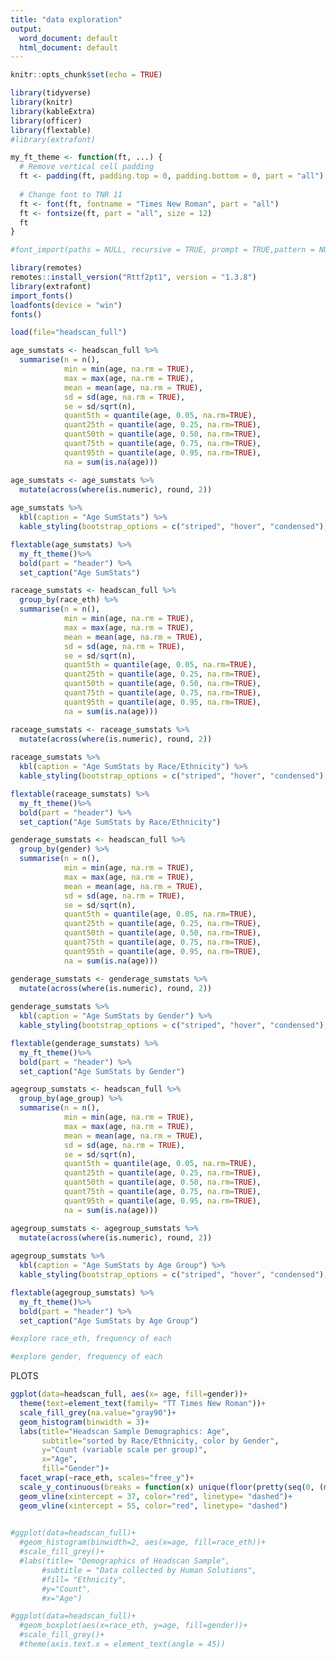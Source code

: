 ```yaml
---
title: "data exploration"
output:
  word_document: default
  html_document: default
---
```


```r
knitr::opts_chunk$set(echo = TRUE)
```
```r
library(tidyverse)
library(knitr)
library(kableExtra)
library(officer)
library(flextable)
#library(extrafont)
```

```r
my_ft_theme <- function(ft, ...) {
  # Remove vertical cell padding
  ft <- padding(ft, padding.top = 0, padding.bottom = 0, part = "all")
  
  # Change font to TNR 11
  ft <- font(ft, fontname = "Times New Roman", part = "all")
  ft <- fontsize(ft, part = "all", size = 12)
  ft
}
```

```r
#font_import(paths = NULL, recursive = TRUE, prompt = TRUE,pattern = NULL)
```

```r
library(remotes)
remotes::install_version("Rttf2pt1", version = "1.3.8")
library(extrafont)
import_fonts()
loadfonts(device = "win")
fonts()
```


```r
load(file="headscan_full")
```



```r
age_sumstats <- headscan_full %>% 
  summarise(n = n(),
            min = min(age, na.rm = TRUE),
            max = max(age, na.rm = TRUE),
            mean = mean(age, na.rm = TRUE),
            sd = sd(age, na.rm = TRUE),
            se = sd/sqrt(n),
            quant5th = quantile(age, 0.05, na.rm=TRUE),
            quant25th = quantile(age, 0.25, na.rm=TRUE),
            quant50th = quantile(age, 0.50, na.rm=TRUE),
            quant75th = quantile(age, 0.75, na.rm=TRUE),
            quant95th = quantile(age, 0.95, na.rm=TRUE),
            na = sum(is.na(age)))

age_sumstats <- age_sumstats %>% 
  mutate(across(where(is.numeric), round, 2))
            
age_sumstats %>% 
  kbl(caption = "Age SumStats") %>% 
  kable_styling(bootstrap_options = c("striped", "hover", "condensed"), full_width = TRUE)

flextable(age_sumstats) %>%
  my_ft_theme()%>% 
  bold(part = "header") %>% 
  set_caption("Age SumStats")
```


```r
raceage_sumstats <- headscan_full %>% 
  group_by(race_eth) %>% 
  summarise(n = n(),
            min = min(age, na.rm = TRUE),
            max = max(age, na.rm = TRUE),
            mean = mean(age, na.rm = TRUE),
            sd = sd(age, na.rm = TRUE),
            se = sd/sqrt(n),
            quant5th = quantile(age, 0.05, na.rm=TRUE),
            quant25th = quantile(age, 0.25, na.rm=TRUE),
            quant50th = quantile(age, 0.50, na.rm=TRUE),
            quant75th = quantile(age, 0.75, na.rm=TRUE),
            quant95th = quantile(age, 0.95, na.rm=TRUE),
            na = sum(is.na(age)))

raceage_sumstats <- raceage_sumstats %>% 
  mutate(across(where(is.numeric), round, 2))
            
raceage_sumstats %>% 
  kbl(caption = "Age SumStats by Race/Ethnicity") %>% 
  kable_styling(bootstrap_options = c("striped", "hover", "condensed"), full_width = TRUE)

flextable(raceage_sumstats) %>%
  my_ft_theme()%>% 
  bold(part = "header") %>% 
  set_caption("Age SumStats by Race/Ethnicity")
```


```r
genderage_sumstats <- headscan_full %>% 
  group_by(gender) %>% 
  summarise(n = n(),
            min = min(age, na.rm = TRUE),
            max = max(age, na.rm = TRUE),
            mean = mean(age, na.rm = TRUE),
            sd = sd(age, na.rm = TRUE),
            se = sd/sqrt(n),
            quant5th = quantile(age, 0.05, na.rm=TRUE),
            quant25th = quantile(age, 0.25, na.rm=TRUE),
            quant50th = quantile(age, 0.50, na.rm=TRUE),
            quant75th = quantile(age, 0.75, na.rm=TRUE),
            quant95th = quantile(age, 0.95, na.rm=TRUE),
            na = sum(is.na(age)))

genderage_sumstats <- genderage_sumstats %>% 
  mutate(across(where(is.numeric), round, 2))
            
genderage_sumstats %>% 
  kbl(caption = "Age SumStats by Gender") %>% 
  kable_styling(bootstrap_options = c("striped", "hover", "condensed"), full_width = TRUE)

flextable(genderage_sumstats) %>%
  my_ft_theme()%>% 
  bold(part = "header") %>% 
  set_caption("Age SumStats by Gender")
```


```r
agegroup_sumstats <- headscan_full %>% 
  group_by(age_group) %>% 
  summarise(n = n(),
            min = min(age, na.rm = TRUE),
            max = max(age, na.rm = TRUE),
            mean = mean(age, na.rm = TRUE),
            sd = sd(age, na.rm = TRUE),
            se = sd/sqrt(n),
            quant5th = quantile(age, 0.05, na.rm=TRUE),
            quant25th = quantile(age, 0.25, na.rm=TRUE),
            quant50th = quantile(age, 0.50, na.rm=TRUE),
            quant75th = quantile(age, 0.75, na.rm=TRUE),
            quant95th = quantile(age, 0.95, na.rm=TRUE),
            na = sum(is.na(age)))

agegroup_sumstats <- agegroup_sumstats %>% 
  mutate(across(where(is.numeric), round, 2))
            
agegroup_sumstats %>% 
  kbl(caption = "Age SumStats by Age Group") %>% 
  kable_styling(bootstrap_options = c("striped", "hover", "condensed"), full_width = TRUE)

flextable(agegroup_sumstats) %>%
  my_ft_theme()%>% 
  bold(part = "header") %>% 
  set_caption("Age SumStats by Age Group")
```

```r
#explore race_eth, frequency of each

```

```r
#explore gender, frequency of each
```












PLOTS






```r
ggplot(data=headscan_full, aes(x= age, fill=gender))+
  theme(text=element_text(family= "TT Times New Roman"))+
  scale_fill_grey(na.value="gray90")+
  geom_histogram(binwidth = 3)+
  labs(title="Headscan Sample Demographics: Age",
       subtitle="sorted by Race/Ethnicity, color by Gender",
       y="Count (variable scale per group)",
       x="Age",
       fill="Gender")+
  facet_wrap(~race_eth, scales="free_y")+
  scale_y_continuous(breaks = function(x) unique(floor(pretty(seq(0, (max(x) + 1) * 1.1)))))+
  geom_vline(xintercept = 37, color="red", linetype= "dashed")+
  geom_vline(xintercept = 55, color="red", linetype= "dashed")
  
```

```r
#ggplot(data=headscan_full)+
  #geom_histogram(binwidth=2, aes(x=age, fill=race_eth))+
  #scale_fill_grey()+
  #labs(title= "Demographics of Headscan Sample",
       #subtitle = "Data collected by Human Solutions",
       #fill= "Ethnicity",
       #y="Count",
       #x="Age")
```
```r
#ggplot(data=headscan_full)+
  #geom_boxplot(aes(x=race_eth, y=age, fill=gender))+
  #scale_fill_grey()+
  #theme(axis.text.x = element_text(angle = 45))
```